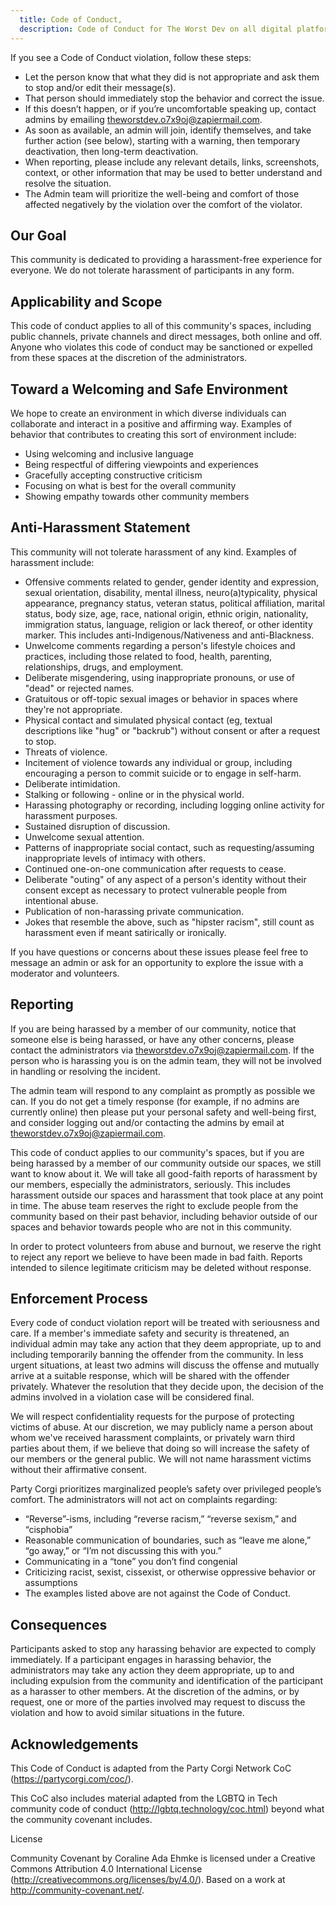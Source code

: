 ```yaml
---
  title: Code of Conduct,
  description: Code of Conduct for The Worst Dev on all digital platforms and in public spaces organized by Kurt Kemple
---
```


If you see a Code of Conduct violation, follow these steps:

- Let the person know that what they did is not appropriate and ask them to stop and/or edit their message(s).
- That person should immediately stop the behavior and correct the issue.
- If this doesn’t happen, or if you’re uncomfortable speaking up, contact admins by emailing [theworstdev.o7x9oj@zapiermail.com](mailto:theworstdev.o7x9oj@zapiermail.com).
- As soon as available, an admin will join, identify themselves, and take further action (see below), starting with a warning, then temporary deactivation, then long-term deactivation.
- When reporting, please include any relevant details, links, screenshots, context, or other information that may be used to better understand and resolve the situation.
- The Admin team will prioritize the well-being and comfort of those affected negatively by the violation over the comfort of the violator.

## Our Goal

This community is dedicated to providing a harassment-free experience for everyone. We do not tolerate harassment of participants in any form.

## Applicability and Scope

This code of conduct applies to all of this community's spaces, including public channels, private channels and direct messages, both online and off. Anyone who violates this code of conduct may be sanctioned or expelled from these spaces at the discretion of the administrators.

## Toward a Welcoming and Safe Environment

We hope to create an environment in which diverse individuals can collaborate and interact in a positive and affirming way. Examples of behavior that contributes to creating this sort of environment include:

- Using welcoming and inclusive language
- Being respectful of differing viewpoints and experiences
- Gracefully accepting constructive criticism
- Focusing on what is best for the overall community
- Showing empathy towards other community members

## Anti-Harassment Statement

This community will not tolerate harassment of any kind. Examples of harassment include:

- Offensive comments related to gender, gender identity and expression, sexual orientation, disability, mental illness, neuro(a)typicality, physical appearance, pregnancy status, veteran status, political affiliation, marital status, body size, age, race, national origin, ethnic origin, nationality, immigration status, language, religion or lack thereof, or other identity marker. This includes anti-Indigenous/Nativeness and anti-Blackness.
- Unwelcome comments regarding a person's lifestyle choices and practices, including those related to food, health, parenting, relationships, drugs, and employment.
- Deliberate misgendering, using inappropriate pronouns, or use of "dead" or rejected names.
- Gratuitous or off-topic sexual images or behavior in spaces where they're not appropriate.
- Physical contact and simulated physical contact (eg, textual descriptions like "hug" or "backrub") without consent or after a request to stop.
- Threats of violence.
- Incitement of violence towards any individual or group, including encouraging a person to commit suicide or to engage in self-harm.
- Deliberate intimidation.
- Stalking or following - online or in the physical world.
- Harassing photography or recording, including logging online activity for harassment purposes.
- Sustained disruption of discussion.
- Unwelcome sexual attention.
- Patterns of inappropriate social contact, such as requesting/assuming inappropriate levels of intimacy with others.
- Continued one-on-one communication after requests to cease.
- Deliberate "outing" of any aspect of a person's identity without their consent except as necessary to protect vulnerable people from intentional abuse.
- Publication of non-harassing private communication.
- Jokes that resemble the above, such as "hipster racism", still count as harassment even if meant satirically or ironically.

If you have questions or concerns about these issues please feel free to message an admin or ask for an opportunity to explore the issue with a moderator and volunteers.

## Reporting

If you are being harassed by a member of our community, notice that someone else is being harassed, or have any other concerns, please contact the administrators via [theworstdev.o7x9oj@zapiermail.com](mailto:theworstdev.o7x9oj@zapiermail.com). If the person who is harassing you is on the admin team, they will not be involved in handling or resolving the incident.

The admin team will respond to any complaint as promptly as possible we can. If you do not get a timely response (for example, if no admins are currently online) then please put your personal safety and well-being first, and consider logging out and/or contacting the admins by email at [theworstdev.o7x9oj@zapiermail.com](mailto:theworstdev.o7x9oj@zapiermail.com).

This code of conduct applies to our community's spaces, but if you are being harassed by a member of our community outside our spaces, we still want to know about it. We will take all good-faith reports of harassment by our members, especially the administrators, seriously. This includes harassment outside our spaces and harassment that took place at any point in time. The abuse team reserves the right to exclude people from the community based on their past behavior, including behavior outside of our spaces and behavior towards people who are not in this community.

In order to protect volunteers from abuse and burnout, we reserve the right to reject any report we believe to have been made in bad faith. Reports intended to silence legitimate criticism may be deleted without response.

## Enforcement Process

Every code of conduct violation report will be treated with seriousness and care. If a member's immediate safety and security is threatened, an individual admin may take any action that they deem appropriate, up to and including temporarily banning the offender from the community. In less urgent situations, at least two admins will discuss the offense and mutually arrive at a suitable response, which will be shared with the offender privately. Whatever the resolution that they decide upon, the decision of the admins involved in a violation case will be considered final.

We will respect confidentiality requests for the purpose of protecting victims of abuse. At our discretion, we may publicly name a person about whom we've received harassment complaints, or privately warn third parties about them, if we believe that doing so will increase the safety of our members or the general public. We will not name harassment victims without their affirmative consent.

Party Corgi prioritizes marginalized people’s safety over privileged people’s comfort. The administrators will not act on complaints regarding:

- “Reverse”-isms, including “reverse racism,” “reverse sexism,” and “cisphobia”
- Reasonable communication of boundaries, such as “leave me alone,” “go away,” or “I’m not discussing this with you.”
- Communicating in a “tone” you don’t find congenial
- Criticizing racist, sexist, cissexist, or otherwise oppressive behavior or assumptions
- The examples listed above are not against the Code of Conduct.

## Consequences

Participants asked to stop any harassing behavior are expected to comply immediately. If a participant engages in harassing behavior, the administrators may take any action they deem appropriate, up to and including expulsion from the community and identification of the participant as a harasser to other members. At the discretion of the admins, or by request, one or more of the parties involved may request to discuss the violation and how to avoid similar situations in the future.

## Acknowledgements

This Code of Conduct is adapted from the Party Corgi Network CoC (https://partycorgi.com/coc/).

This CoC also includes material adapted from the LGBTQ in Tech community code of conduct (http://lgbtq.technology/coc.html) beyond what the community covenant includes.

License

Community Covenant by Coraline Ada Ehmke is licensed under a Creative Commons Attribution 4.0 International License (http://creativecommons.org/licenses/by/4.0/). Based on a work at http://community-covenant.net/.
